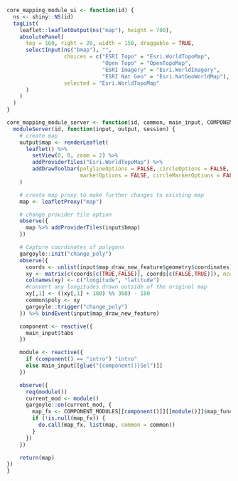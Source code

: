 ```r
core_mapping_module_ui <- function(id) {
  ns <- shiny::NS(id)
  tagList(
    leaflet::leafletOutput(ns("map"), height = 700),
    absolutePanel(
      top = 160, right = 20, width = 150, draggable = TRUE,
      selectInput(ns("bmap"), "",
                  choices = c("ESRI Topo" = "Esri.WorldTopoMap",
                              "Open Topo" = "OpenTopoMap",
                              "ESRI Imagery" = "Esri.WorldImagery",
                              "ESRI Nat Geo" = "Esri.NatGeoWorldMap"),
                  selected = "Esri.WorldTopoMap"
      )
    )
  )
}

core_mapping_module_server <- function(id, common, main_input, COMPONENT_MODULES) {
  moduleServer(id, function(input, output, session) {
    # create map
    output$map <- renderLeaflet(
      leaflet() %>%
        setView(0, 0, zoom = 2) %>%
        addProviderTiles("Esri.WorldTopoMap") %>%
        addDrawToolbar(polylineOptions = FALSE, circleOptions = FALSE, rectangleOptions = TRUE,
                       markerOptions = FALSE, circleMarkerOptions = FALSE, singleFeature = TRUE, polygonOptions = FALSE)
    )

    # create map proxy to make further changes to existing map
    map <- leafletProxy("map")

    # change provider tile option
    observe({
      map %>% addProviderTiles(input$bmap)
    })

    # Capture coordinates of polygons
    gargoyle::init("change_poly")
    observe({
      coords <- unlist(input$map_draw_new_feature$geometry$coordinates)
      xy <- matrix(c(coords[c(TRUE,FALSE)], coords[c(FALSE,TRUE)]), ncol=2)
      colnames(xy) <- c("longitude", "latitude")
      #convert any longitudes drawn outside of the original map
      xy[,1] <- ((xy[,1] + 180) %% 360) - 180
      common$poly <- xy
      gargoyle::trigger("change_poly")
    }) %>% bindEvent(input$map_draw_new_feature)

    component <- reactive({
      main_input$tabs
    })

    module <- reactive({
      if (component() == "intro") "intro"
      else main_input[[glue("{component()}Sel")]]
    })

    observe({
      req(module())
      current_mod <- module()
      gargoyle::on(current_mod, {
        map_fx <- COMPONENT_MODULES[[component()]][[module()]]$map_function
        if (!is.null(map_fx)) {
          do.call(map_fx, list(map, common = common))
        }
      })
    })

    return(map)
})
}

```

